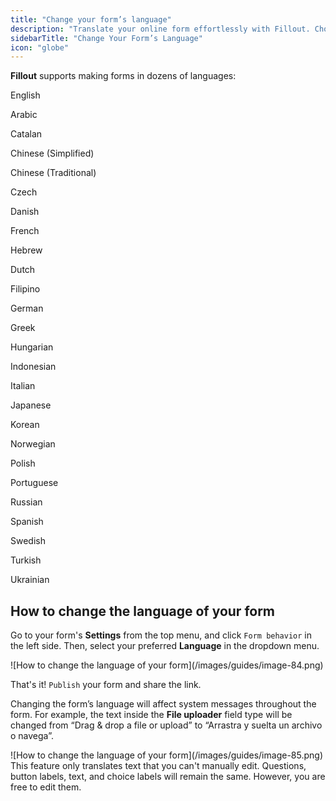 ```yaml
---
title: "Change your form’s language"
description: "Translate your online form effortlessly with Fillout. Choose from dozens of languages and connect with audiences, both local and international."
sidebarTitle: "Change Your Form’s Language"
icon: "globe"
---
```


**Fillout** supports making forms in dozens of languages:

<div style={{ display:"flex",flexDirection:"row",alignItems:"center",justifyContent:"space-between" }}>
<div>
English

Arabic

Catalan

Chinese (Simplified)

Chinese (Traditional)

Czech

Danish

French

Hebrew

</div>

<div>
Dutch

Filipino

German

Greek

Hungarian

Indonesian

Italian

Japanese

Korean

</div>

<div>
Norwegian

Polish

Portuguese

Russian

Spanish

Swedish

Turkish

Ukrainian

</div>

</div>

## How to change the language of your form

Go to your form's **Settings** from the top menu, and click `Form behavior` in the left side. Then, select your preferred **Language** in the dropdown menu.

<Frame>
  ![How to change the language of your form](/images/guides/image-84.png)
</Frame>

That's it\! `Publish` your form and share the link.

Changing the form’s language will affect system messages throughout the form. For example, the text inside the **File uploader** field type will be changed from “Drag & drop a file or upload” to “Arrastra y suelta un archivo o navega”.

<Frame>
  ![How to change the language of your form](/images/guides/image-85.png)
</Frame>

<Note>
  This feature only translates text that you can't manually edit. Questions, button labels, text, and choice labels will remain the same. However, you are free to edit them.
</Note>